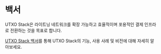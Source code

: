# 백서

UTXO Stack은 라이트닝 네트워크를 확장 가능하고 효율적이며 포용적인 결제 인프라로 전환하는 것을 목표로 합니다.

[UTXO Stack 백서](https://www.utxostack.network/whitepaper.pdf)를 통해 UTXO Stack의 기능, 사용 사례 및 비전에 대해 자세히 알아보세요.

